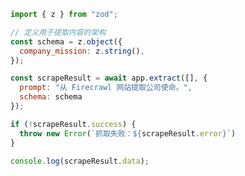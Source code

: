 ```js Node
import { z } from "zod";

// 定义用于提取内容的架构
const schema = z.object({
  company_mission: z.string(),
});

const scrapeResult = await app.extract([], {
  prompt: "从 Firecrawl 网站提取公司使命。",
  schema: schema
});

if (!scrapeResult.success) {
  throw new Error(`抓取失败：${scrapeResult.error}`)
}

console.log(scrapeResult.data);
```
